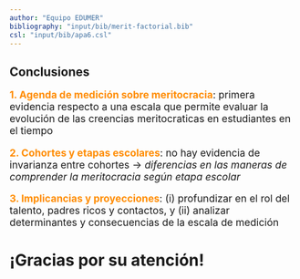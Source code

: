 ```yaml
---
author: "Equipo EDUMER"
bibliography: "input/bib/merit-factorial.bib"
csl: "input/bib/apa6.csl"
---
```



## Conclusiones {data-background-color="#444a5e"}


:::: {.incremental style="font-size: 125%;"}

**<span style="color:darkorange">1. Agenda de medición sobre meritocracia**: primera evidencia respecto a una escala que permite evaluar la evolución de las creencias meritocraticas en estudiantes en el tiempo

**<span style="color:darkorange">2. Cohortes y etapas escolares**: no hay evidencia de invarianza entre cohortes → _diferencias en las maneras de comprender la meritocracia según etapa escolar_

**<span style="color:darkorange">3. Implicancias y proyecciones**: (i) profundizar en el rol del talento, padres ricos y contactos, y (ii) analizar determinantes y consecuencias de la escala de medición

::::


# ¡Gracias por su atención! 


